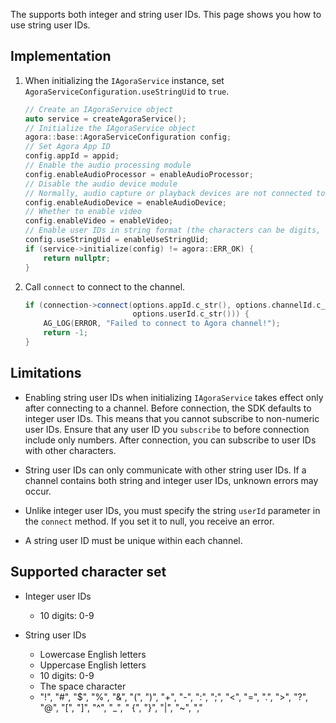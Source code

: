 <PlatformWrapper platform="linux-cpp">

The <Vg k="COMPANY" /> <Vpd k="NAME" /> supports both integer and string user IDs. This page shows you how to use string user IDs.

## Implementation

1. When initializing the `IAgoraService` instance, set `AgoraServiceConfiguration.useStringUid` to `true`.

    ```cpp
    // Create an IAgoraService object
    auto service = createAgoraService();
    // Initialize the IAgoraService object
    agora::base::AgoraServiceConfiguration config;
    // Set Agora App ID
    config.appId = appid;
    // Enable the audio processing module
    config.enableAudioProcessor = enableAudioProcessor;
    // Disable the audio device module 
    // Normally, audio capture or playback devices are not connected to a server
    config.enableAudioDevice = enableAudioDevice;
    // Whether to enable video
    config.enableVideo = enableVideo;
    // Enable user IDs in string format (the characters can be digits, letters, or special symbols) 
    config.useStringUid = enableUseStringUid;
    if (service->initialize(config) != agora::ERR_OK) {
        return nullptr;
    }
    ```

2. Call `connect` to connect to the <Vg k="VSDK" /> channel.

    ```cpp
    if (connection->connect(options.appId.c_str(), options.channelId.c_str(),
                            options.userId.c_str())) {
        AG_LOG(ERROR, "Failed to connect to Agora channel!");
        return -1;
    }
    ```

## Limitations

- Enabling string user IDs when initializing `IAgoraService` takes effect only after connecting to a channel. Before connection, the SDK defaults to integer user IDs. This means that you cannot subscribe to non-numeric user IDs. Ensure that any user ID you `subscribe` to before connection include only numbers. After connection, you can subscribe to user IDs with other characters.

- String user IDs can only communicate with other string user IDs. If a channel contains both string and integer user IDs, unknown errors may occur.

- Unlike integer user IDs, you must specify the string `userId` parameter in the `connect` method. If you set it to null, you receive an error.

- A string user ID must be unique within each channel.

## Supported character set

- Integer user IDs

  - 10 digits: 0-9

- String user IDs

  - Lowercase English letters
  - Uppercase English letters
  - 10 digits: 0-9
  - The space character
  - "!", "#", "$", "%", "&", "(", ")", "+", "-", ":", ";", "\<", "=", ".", ">", "?", "@", "[", "]", "^", "_", " {", "}", "|", "~", ","

</PlatformWrapper>
